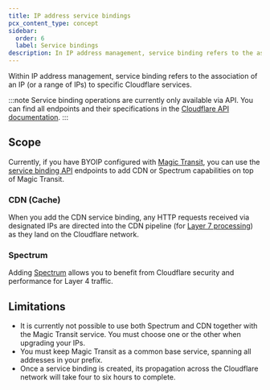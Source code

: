 ```yaml
---
title: IP address service bindings
pcx_content_type: concept
sidebar:
  order: 6
  label: Service bindings
description: In IP address management, service binding refers to the association of IPs to specific Cloudflare services. Review the available options and the API endpoints to set this up.
---
```


Within IP address management, service binding refers to the association of an IP (or a range of IPs) to specific Cloudflare services.

:::note
Service binding operations are currently only available via API. You can find all endpoints and their specifications in the [Cloudflare API documentation](/api/operations/ip-address-management-service-bindings-list-service-bindings).
:::

## Scope

Currently, if you have BYOIP configured with [Magic Transit](/magic-transit/), you can use the [service binding API](/api/operations/ip-address-management-service-bindings-list-service-bindings) endpoints to add CDN or Spectrum capabilities on top of Magic Transit.

### CDN (Cache)

When you add the CDN service binding, any HTTP requests received via designated IPs are directed into the CDN pipeline (for [Layer 7 processing](/fundamentals/concepts/how-cloudflare-works/#how-cloudflare-works-as-a-reverse-proxy)) as they land on the Cloudflare network.

### Spectrum

Adding [Spectrum](/spectrum/) allows you to benefit from Cloudflare security and performance for Layer 4 traffic.

## Limitations

- It is currently not possible to use both Spectrum and CDN together with the Magic Transit service. You must choose one or the other when upgrading your IPs.
- You must keep Magic Transit as a common base service, spanning all addresses in your prefix.
- Once a service binding is created, its propagation across the Cloudflare network will take four to six hours to complete.